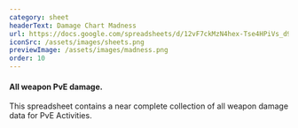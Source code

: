 ```yaml
---
category: sheet
headerText: Damage Chart Madness
url: https://docs.google.com/spreadsheets/d/12vF7ckMzN4hex-Tse4HPiVs_d9huFOKlvUoq5V41nxU/edit
iconSrc: /assets/images/sheets.png
previewImage: /assets/images/madness.png
order: 10
---
```


#### All weapon PvE damage.

This spreadsheet contains a near complete collection
of all weapon damage data for PvE Activities.
